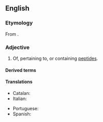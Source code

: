 {{also|peptídic}}
==English==

===Etymology===
From {{af|en|peptide|-ic}}.

===Adjective===
{{en-adj|-}}

# Of, pertaining to, or containing [[peptide]]s.
#: {{ant|en|nonpeptidic}}

====Derived terms====
{{der3|en
|aminopeptidic
|cyclopeptidic
|dipeptidic
|endopeptidic
|glycopeptidic
|heptapeptidic
|hexapeptidic
|homopeptidic
|interpeptidic
|isopeptidic
|nonpeptidic
|oligopeptidic
|pentapeptidic
|polypeptidic
|pseudopeptidic
|tripeptidic}}

====Translations====
{{trans-top|pertaining peptides}}
* Catalan: {{t|ca|peptídic}}
* Italian: {{t+|it|peptidico}}
{{trans-mid}}
* Portuguese: {{t|pt|peptídico}}
* Spanish: {{t+|es|peptídico}}
{{trans-bottom}}